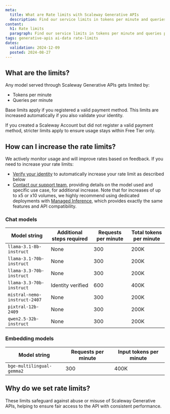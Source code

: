 ```yaml
---
meta:
  title: What are Rate limits with Scaleway Generative APIs
  description: Find our service limits in tokens per minute and queries per minute
content:
  h1: Rate limits
  paragraph: Find our service limits in tokens per minute and queries per minute
tags: generative-apis ai-data rate-limits
dates:
  validation: 2024-12-09
  posted: 2024-08-27
---
```


## What are the limits?

Any model served through Scaleway Generative APIs gets limited by:
- Tokens per minute
- Queries per minute

Base limits apply if you registered a valid payment method. This limits are increased automatically if you also validate your identity. 

<Message type="tip">
If you created a Scaleway Account but did not register a valid payment method, stricter limits apply to ensure usage stays within Free Tier only.
</Message>

## How can I increase the rate limits?

We actively monitor usage and will improve rates based on feedback.
If you need to increase your rate limits:
- [Verify your identity](/account/how-to/verify-identity/) to automatically increase your rate limit as described below
- [Contact our support team](https://console.scaleway.com/support/create), providing details on the model used and specific use case, for additional increase.
Note that for increases of up to x5 or x10 volumes, we highly recommend using dedicated deployments with [Managed Inference](https://console.scaleway.com/inference/deployments), which provides exactly the same features and API compatibility.

### Chat models

| Model string | Additional steps required | Requests per minute | Total tokens per minute |
|-----------------|-----------------|-----------------|-----------------|
| `llama-3.1-8b-instruct` | None | 300 | 200K |
| `llama-3.1-70b-instruct` | None | 300 | 200K |
| `llama-3.3-70b-instruct` | None | 300 | 200K |
| `llama-3.3-70b-instruct` | Identity verified | 600 | 400K |
| `mistral-nemo-instruct-2407`| None | 300 | 200K |
| `pixtral-12b-2409`| None | 300 | 200K |
| `qwen2.5-32b-instruct`| None | 300 | 200K |

### Embedding models 

| Model string | Requests per minute | Input tokens per minute |
|-----------------|-----------------|-----------------|
| `bge-multilingual-gemma2` | 300 | 400K |

## Why do we set rate limits?

These limits safeguard against abuse or misuse of Scaleway Generative APIs, helping to ensure fair access to the API with consistent performance.
